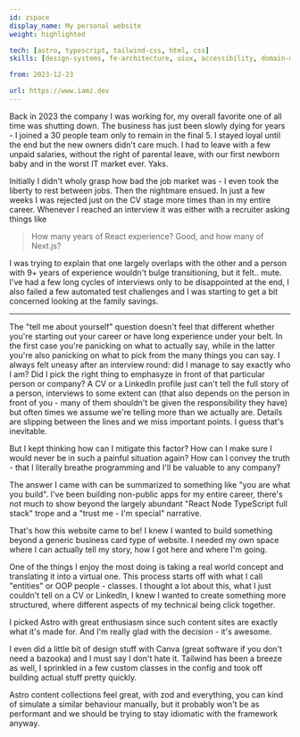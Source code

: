 ```yaml
---
id: zspace
display_name: My personal website
weight: highlighted

tech: [astro, typescript, tailwind-css, html, css]
skills: [design-systems, fe-architecture, uiux, accessibility, domain-modeling, ssr-applications]

from: 2023-12-23

url: https://www.iamz.dev
---
```



Back in 2023 the company I was working for, my overall favorite one of all time
was shutting down. The business has just been slowly dying for years - I joined
a 30 people team only to remain in the final 5. I stayed loyal until the end but
the new owners didn't care much. I had to leave with a few unpaid salaries, without
the right of parental leave, with our first newborn baby and in the worst IT market
ever. Yaks. 

Initially I didn't wholy grasp how bad the job market was - I even took the liberty
to rest between jobs. Then the nightmare ensued. In just a few weeks I was rejected
just on the CV stage more times than in my entire career. Whenever I reached an interview
it was either with a recruiter asking things like 

> How many years of React experience?
> Good, and how many of Next.js?

I was trying to explain that one largely overlaps with the other and a person with
9+ years of experience wouldn't bulge transitioning, but it felt.. mute. I've had
a few long cycles of interviews only to be disappointed at the end, I also failed
a few automated test challenges and I was starting to get a bit concerned looking
at the family savings.


---


The "tell me about yourself" question doesn't feel that different whether you're
starting out your career or have long experience under your belt. In the first case
you're panicking on what to actually say, while in the latter you're also panicking
on what to pick from the many things you can say. I always felt uneasy after
an interview round: did I manage to say exactly who I am? Did I pick the right
thing to emphasyze in front of that particular person or company? A CV or a LinkedIn
profile just can't tell the full story of a person, interviews to some extent can
(that also depends on the person in front of you - many of them shouldn't be given
the responsibility they have) but often times we assume we're telling more than
we actually are. Details are slipping between the lines and we miss important
points. I guess that's inevitable.

But I kept thinking how can I mitigate this factor? How can I make sure I would
never be in such a painful situation again? How can I convey the truth - that I
literally breathe programming and I'll be valuable to any company?

The answer I came with can be summarized to something like "you are what you build".
I've been building non-public apps for my entire career, there's not much to show
beyond the largely abundant "React Node TypeScript full stack" trope and a "trust
me - I'm special" narrative.

That's how this website came to be! I knew I wanted to build something
beyond a generic business card type of website. I needed my own space where I can
actually tell my story, how I got here and where I'm going.




One of the things I enjoy the most doing is taking a real world concept and translating
it into a virtual one. This process starts off with what I call "entities" or OOP
people - classes. I thought a lot about this, what I just couldn't tell on a CV
or LinkedIn, I knew I wanted to create something more structured, where different
aspects of my technical being click together.






I picked Astro with great
enthusiasm since such content sites are exactly what it's made for. And I'm
really glad with the decision - it's awesome.

I even did a little bit of design stuff with Canva (great software if you don't
need a bazooka) and I must say I don't hate it. Tailwind has been a breeze as
well, I sprinkled in a few custom classes in the config and took off building
actual stuff pretty quickly.

Astro content collections feel great, with zod and everything, you can kind of
simulate a similar behaviour manually, but it probably won't be as performant
and we should be trying to stay idiomatic with the framework anyway.